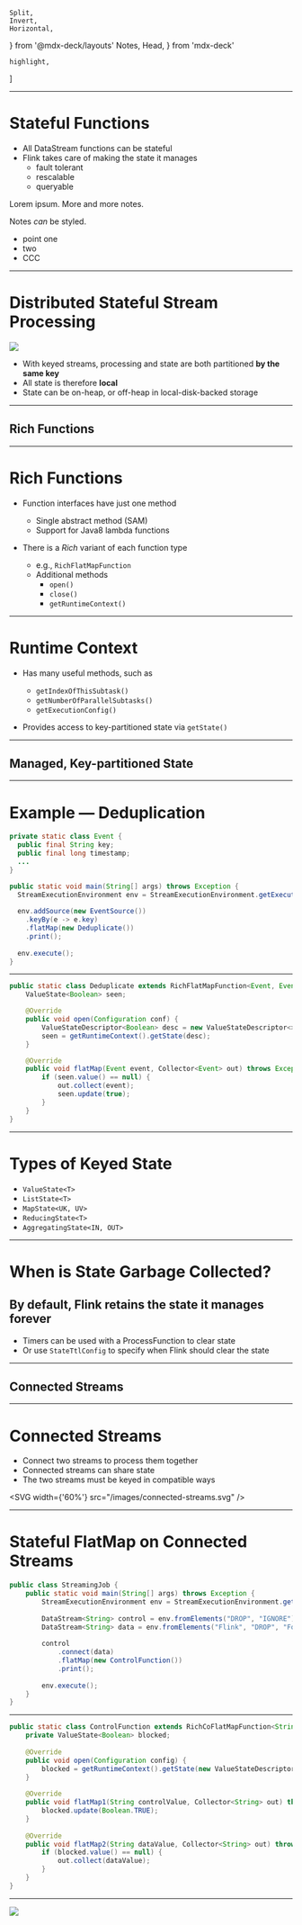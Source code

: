 	Split,
	Invert,
	Horizontal,
} from '@mdx-deck/layouts'
	Notes, 
	Head,
} from 'mdx-deck'


	highlight,
]

<Head>
	<title>Working with State</title>
</Head>

<Title>

# Working with State
## Apache Flink<sup>&reg;</sup> Training

<Brand />

</Title>

---

# Stateful Functions

* All DataStream functions can be stateful
* Flink takes care of making the state it manages
  - fault tolerant
  - rescalable
  - queryable

<Notes>

Lorem ipsum. More and more notes.

Notes _can_ be styled.

* point one
* two
* CCC

</Notes>

---

# Distributed Stateful Stream Processing

<FigureLeft>

![](/images/keyby-with-state.svg)

* With keyed streams, processing and state are both partitioned **by the same key**
* All state is therefore **local**
* State can be on-heap, or off-heap in local-disk-backed storage

</FigureLeft>

---

<Section>

# Rich Functions

</Section>

---

# Rich Functions

* Function interfaces have just one method
  - Single abstract method (SAM)
  - Support for Java8 lambda functions

* There is a _Rich_ variant of each function type
  - e.g., `RichFlatMapFunction`
  - Additional methods
    + `open()`
    + `close()`
    + `getRuntimeContext()`

---

# Runtime Context

* Has many useful methods, such as
  - `getIndexOfThisSubtask()`
  - `getNumberOfParallelSubtasks()`
  - `getExecutionConfig()`

* Provides access to key-partitioned state via `getState()`

---

<Section>

# Managed, Key-partitioned State

</Section>

---

# Example — Deduplication

```java
private static class Event {
  public final String key;
  public final long timestamp;
  ...
}

public static void main(String[] args) throws Exception {
  StreamExecutionEnvironment env = StreamExecutionEnvironment.getExecutionEnvironment();
  
  env.addSource(new EventSource())
	.keyBy(e -> e.key)
	.flatMap(new Deduplicate())
	.print();
  
  env.execute();
}
```

---

```java
public static class Deduplicate extends RichFlatMapFunction<Event, Event> {
	ValueState<Boolean> seen;

	@Override
	public void open(Configuration conf) {
		ValueStateDescriptor<Boolean> desc = new ValueStateDescriptor<>("seen", Types.BOOLEAN);
		seen = getRuntimeContext().getState(desc);
	}

	@Override
	public void flatMap(Event event, Collector<Event> out) throws Exception {
		if (seen.value() == null) {
			out.collect(event);
			seen.update(true);
		}
	}
}
```

---

# Types of Keyed State

* `ValueState<T>`
* `ListState<T>`
* `MapState<UK, UV>`
* `ReducingState<T>`
* `AggregatingState<IN, OUT>`

---

# When is State Garbage Collected?
## By default, Flink retains the state it manages forever

* Timers can be used with a ProcessFunction to clear state
* Or use `StateTtlConfig` to specify when Flink should clear the state

---

<Section>

# Connected Streams

</Section>

---

# Connected Streams

* Connect two streams to process them together
* Connected streams can share state
* The two streams must be keyed in compatible ways

<SVG width={'60%'} src="/images/connected-streams.svg" />

---

# Stateful FlatMap on Connected Streams

```java
public class StreamingJob {
	public static void main(String[] args) throws Exception {
		StreamExecutionEnvironment env = StreamExecutionEnvironment.getExecutionEnvironment();
		
		DataStream<String> control = env.fromElements("DROP", "IGNORE").keyBy(x -> x);
		DataStream<String> data = env.fromElements("Flink", "DROP", "Forward", "IGNORE").keyBy(x -> x);
	
		control
			.connect(data)
			.flatMap(new ControlFunction())
			.print();
	
	    env.execute();
	}
}
```

---

```java
public static class ControlFunction extends RichCoFlatMapFunction<String, String, String> {
    private ValueState<Boolean> blocked;
    
    @Override
    public void open(Configuration config) {
        blocked = getRuntimeContext().getState(new ValueStateDescriptor<>("blocked", Boolean.class));
    }
    
	@Override  
	public void flatMap1(String controlValue, Collector<String> out) throws Exception {
        blocked.update(Boolean.TRUE);
	}
	
	@Override
	public void flatMap2(String dataValue, Collector<String> out) throws Exception {
		if (blocked.value() == null) {
			out.collect(dataValue);
		}
	}
}
```

---

<FullScreen>

![](/images/ververica-vertical.png)

</FullScreen>
